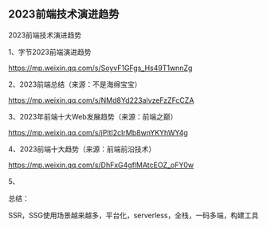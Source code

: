 

<Meta title="Hundun/前端演进趋势/2023前端技术演进趋势" />

## 2023前端技术演进趋势

2023前端技术演进趋势

1、字节2023前端演进趋势

https://mp.weixin.qq.com/s/SoyvF1GFgs_Hs49T1wnnZg

2、2023前端总结（来源：不是海绵宝宝）

https://mp.weixin.qq.com/s/NMd8Yd223alvzeFzZFcCZA

3、2023年前端十大Web发展趋势（来源：前端之巅）

https://mp.weixin.qq.com/s/jPltI2cIrMb8wnYKYhWY4g

4、2023前端十大趋势（来源：前端前沿技术）

https://mp.weixin.qq.com/s/DhFxG4gflMAtcEOZ_oFY0w

5、

总结：

SSR，SSG使用场景越来越多，平台化，serverless，全栈，一码多端，构建工具
